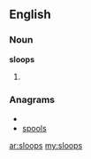 ==English==

===Noun===
'''sloops'''

# {{plural of|[[sloop]]}}

===Anagrams===
* {{alphagram|loopss}}
* [[spools#English|spools]]

[[ar:sloops]]
[[my:sloops]]